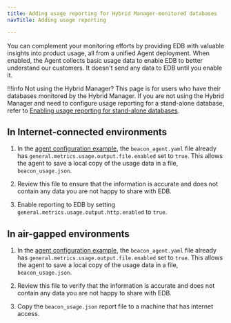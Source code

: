 ```yaml
---
title: Adding usage reporting for Hybrid Manager-monitored databases
navTitle: Adding usage reporting

---
```


You can complement your monitoring efforts by providing EDB with valuable insights into product usage, all from a unified Agent deployment. When enabled, the Agent collects basic usage data to enable EDB to better understand our customers. It doesn't send any data to EDB until you enable it.

!!!info Not using the Hybrid Manager?
   This page is for users who have their databases monitored by the Hybrid Manager. If you are not using the Hybrid Manager and need to configure usage reporting for a stand-alone database, refer to [Enabling usage reporting for stand-alone databases](/tools/agent/stand_alone/).

## In Internet-connected environments

1.  In the [agent configuration example](/edb-postgres-ai/latest/hybrid-manager/using_hybrid_manager/monitoring/mon_ext_dbs/mon_with_agent/configure_agent/#prepare-a-configuration-file), the `beacon_agent.yaml` file already has `general.metrics.usage.output.file.enabled` set to `true`. This allows the agent to save a local copy of the usage data in a file, `beacon_usage.json`.

2.  Review this file to ensure that the information is accurate and does not contain any data you are not happy to share with EDB.

3.  Enable reporting to EDB by setting `general.metrics.usage.output.http.enabled` to `true`. 

## In air-gapped environments

1.  In the [agent configuration example](/edb-postgres-ai/latest/hybrid-manager/using_hybrid_manager/monitoring/mon_ext_dbs/mon_with_agent/configure_agent/#prepare-a-configuration-file), the `beacon_agent.yaml` file already has `general.metrics.usage.output.file.enabled` set to `true`. This allows the agent to save a local copy of the usage data in a file, `beacon_usage.json`.

1.  Review this file to verify that the information is accurate and does not contain any data you are not happy to share with EDB.

1.  Copy the `beacon_usage.json` report file to a machine that has internet access.
